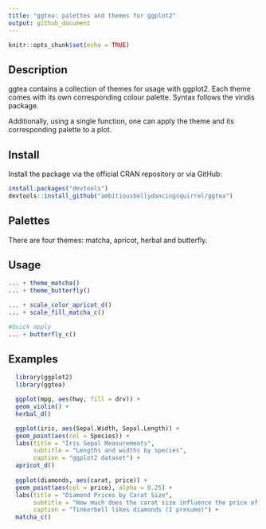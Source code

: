 ```yaml
---
title: "ggtea: palettes and themes for ggplot2"
output: github_document
---
```


```r
knitr::opts_chunk$set(echo = TRUE)
```

## Description

ggtea contains a collection of themes for usage with ggplot2. Each 
theme comes with its own corresponding colour palette. Syntax follows the
viridis package.

Additionally, using a single function, one can apply the theme and its corresponding 
palette to a plot.

## Install

Install the package via the official CRAN repository or via GitHub:

```r
install.packages("devtools")
devtools::install_github("ambitiousbellydancingsquirrel/ggtea")
```


## Palettes

There are four themes: matcha, apricot, herbal and butterfly.

## Usage

```r
... + theme_matcha()
... + theme_butterfly()

... + scale_color_apricot_d()
... + scale_fill_matcha_c()

#Quick apply
... + butterfly_c()
```

## Examples

```r
  library(ggplot2)
  library(ggtea)

  ggplot(mpg, aes(hwy, fill = drv)) + 
  geom_violin() +
  herbal_d()

  ggplot(iris, aes(Sepal.Width, Sepal.Length)) + 
  geom_point(aes(col = Species)) + 
  labs(title = "Iris Sepal Measurements",
       subtitle = "Lengths and widths by species",
       caption = "ggplot2 dataset") +
  apricot_d()
  
  ggplot(diamonds, aes(carat, price)) + 
  geom_point(aes(col = price), alpha = 0.25) + 
  labs(title = "Diamond Prices by Carat Size",
       subtitle = "How much does the carat size influence the price of a diamond?",
       caption = "Tinkerbell likes diamonds (I presume)") + 
  matcha_c()
                
```


